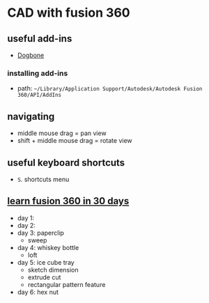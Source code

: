 # CAD with fusion 360

## useful add-ins
- [Dogbone](https://tapnair.github.io/Dogbone/)

### installing add-ins
- path: `~/Library/Application Support/Autodesk/Autodesk Fusion 360/API/AddIns`

## navigating
- middle mouse drag = pan view
- shift + middle mouse drag = rotate view

## useful keyboard shortcuts
- `S`. shortcuts menu

## [learn fusion 360 in 30 days](https://www.youtube.com/playlist?list=PLrZ2zKOtC_-DR2ZkMaK3YthYLErPxCnT-)

- day 1:
- day 2:
- day 3: paperclip
    - sweep
- day 4: whiskey bottle
    - loft
- day 5: ice cube tray
    - sketch dimension
    - extrude cut
    - rectangular pattern feature
- day 6: hex nut
